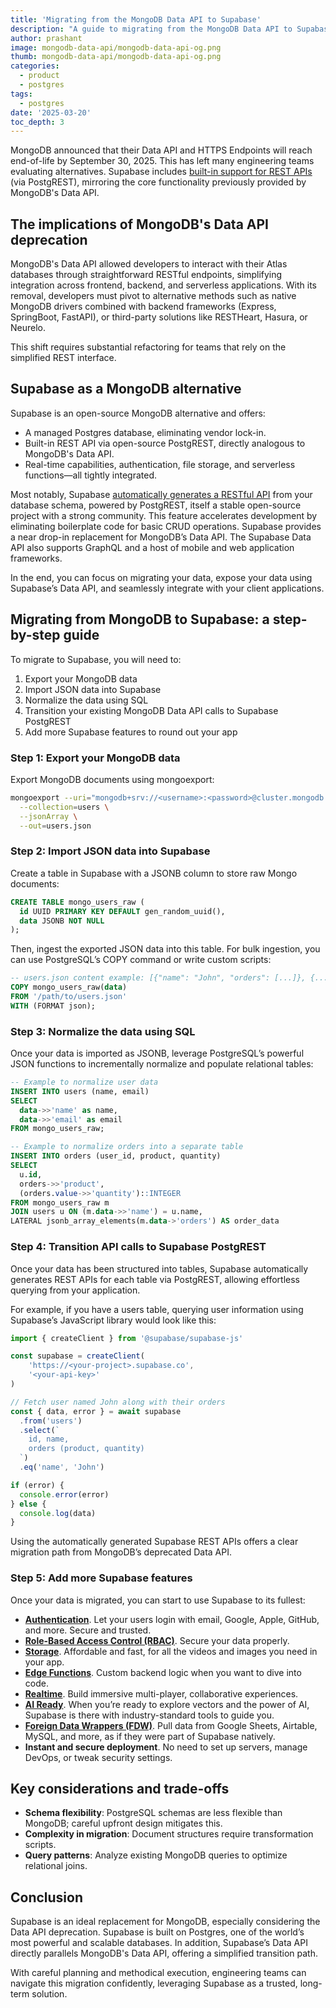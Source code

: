 ```yaml
---
title: 'Migrating from the MongoDB Data API to Supabase'
description: "A guide to migrating from the MongoDB Data API to Supabase."
author: prashant
image: mongodb-data-api/mongodb-data-api-og.png
thumb: mongodb-data-api/mongodb-data-api-og.png
categories:
  - product
  - postgres
tags:
  - postgres
date: '2025-03-20'
toc_depth: 3
---
```


MongoDB announced that their Data API and HTTPS Endpoints will reach end-of-life by September 30, 2025. This has left many engineering teams evaluating alternatives. Supabase includes [built-in support for REST APIs](https://supabase.com/features/auto-generated-rest-api) (via PostgREST), mirroring the core functionality previously provided by MongoDB's Data API.

## The implications of MongoDB's Data API deprecation

MongoDB's Data API allowed developers to interact with their Atlas databases through straightforward RESTful endpoints, simplifying integration across frontend, backend, and serverless applications. With its removal, developers must pivot to alternative methods such as native MongoDB drivers combined with backend frameworks (Express, SpringBoot, FastAPI), or third-party solutions like RESTHeart, Hasura, or Neurelo.

This shift requires substantial refactoring for teams that rely on the simplified REST interface.

## Supabase as a MongoDB alternative

Supabase is an open-source MongoDB alternative and offers:

- A managed Postgres database, eliminating vendor lock-in.
- Built-in REST API via open-source PostgREST, directly analogous to MongoDB's Data API.
- Real-time capabilities, authentication, file storage, and serverless functions—all tightly integrated.

Most notably, Supabase [automatically generates a RESTful API](https://supabase.com/docs/guides/api#rest-api-overview) from your database schema, powered by PostgREST, itself a stable open-source project with a strong community. This feature  accelerates development by eliminating boilerplate code for basic CRUD operations. Supabase provides a near drop-in replacement for MongoDB’s Data API. The Supabase Data API also supports GraphQL and a host of mobile and web application frameworks.

In the end, you can focus on migrating your data, expose your data using Supabase’s Data API, and seamlessly integrate with your client applications.

## Migrating from MongoDB to Supabase: a step-by-step guide

To migrate to Supabase, you will need to:

1. Export your MongoDB data
2. Import JSON data into Supabase
3. Normalize the data using SQL
4. Transition your existing MongoDB Data API calls to Supabase PostgREST
5. Add more Supabase features to round out your app

### Step 1: Export your MongoDB data

Export MongoDB documents using mongoexport:

```bash
mongoexport --uri="mongodb+srv://<username>:<password>@cluster.mongodb.net/<dbname>" \
  --collection=users \
  --jsonArray \
  --out=users.json
```

### Step 2: Import JSON data into Supabase

Create a table in Supabase with a JSONB column to store raw Mongo documents:

```sql
CREATE TABLE mongo_users_raw (
  id UUID PRIMARY KEY DEFAULT gen_random_uuid(),
  data JSONB NOT NULL
);
```

Then, ingest the exported JSON data into this table. For bulk ingestion, you can use PostgreSQL’s COPY command or write custom scripts:

```sql
-- users.json content example: [{"name": "John", "orders": [...]}, {...}]
COPY mongo_users_raw(data)
FROM '/path/to/users.json'
WITH (FORMAT json);
```

### Step 3: Normalize the data using SQL

Once your data is imported as JSONB, leverage PostgreSQL’s powerful JSON functions to incrementally normalize and populate relational tables:

```sql
-- Example to normalize user data
INSERT INTO users (name, email)
SELECT 
  data->>'name' as name, 
  data->>'email' as email
FROM mongo_users_raw;

-- Example to normalize orders into a separate table
INSERT INTO orders (user_id, product, quantity)
SELECT 
  u.id,
  orders->>'product',
  (orders.value->>'quantity')::INTEGER
FROM mongo_users_raw m
JOIN users u ON (m.data->>'name') = u.name,
LATERAL jsonb_array_elements(m.data->'orders') AS order_data
```

### Step 4: Transition API calls to Supabase PostgREST

Once your data has been structured into tables, Supabase automatically generates REST APIs for each table via PostgREST, allowing effortless querying from your application.

For example, if you have a users table, querying user information using Supabase’s JavaScript library would look like this:

```jsx
import { createClient } from '@supabase/supabase-js'

const supabase = createClient(
	'https://<your-project>.supabase.co', 
	'<your-api-key>'
)

// Fetch user named John along with their orders
const { data, error } = await supabase
  .from('users')
  .select(`
    id, name,
    orders (product, quantity)
  `)
  .eq('name', 'John')

if (error) {
  console.error(error)
} else {
  console.log(data)
}
```

Using the automatically generated Supabase REST APIs offers a clear migration path from MongoDB’s deprecated Data API.

### Step 5: Add more Supabase features

Once your data is migrated, you can start to use Supabase to its fullest:

- [**Authentication**](https://supabase.com/auth). Let your users login with email, Google, Apple, GitHub, and more. Secure and trusted.
- [**Role-Based Access Control (RBAC)**](https://supabase.com/docs/guides/database/postgres/custom-claims-and-role-based-access-control-rbac). Secure your data properly.
- [**Storage**](https://supabase.com/storage). Affordable and fast, for all the videos and images you need in your app.
- [**Edge Functions**](https://supabase.com/edge-functions). Custom backend logic when you want to dive into code.
- [**Realtime**](https://supabase.com/realtime). Build immersive multi-player, collaborative experiences.
- [**AI Ready**](https://supabase.com/modules/vector). When you’re ready to explore vectors and the power of AI, Supabase is there with industry-standard tools to guide you.
- [**Foreign Data Wrappers (FDW)**](https://supabase.com/docs/guides/database/extensions/wrappers/overview). Pull data from Google Sheets, Airtable, MySQL, and more, as if they were part of Supabase natively.
- **Instant and secure deployment**. No need to set up servers, manage DevOps, or tweak security settings.

## Key considerations and trade-offs

- **Schema flexibility**: PostgreSQL schemas are less flexible than MongoDB; careful upfront design mitigates this.
- **Complexity in migration**: Document structures require transformation scripts.
- **Query patterns**: Analyze existing MongoDB queries to optimize relational joins.

## Conclusion

Supabase is an ideal replacement for MongoDB, especially considering the Data API deprecation. Supabase is built on Postgres, one of the world’s most powerful and scalable databases. In addition, Supabase’s Data API directly parallels MongoDB's Data API, offering a simplified transition path.

With careful planning and methodical execution, engineering teams can navigate this migration confidently, leveraging Supabase as a trusted, long-term solution.